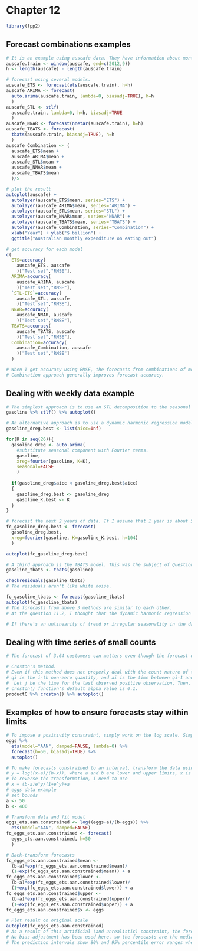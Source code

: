 # Chapter 12

```r

library(fpp2)

```

## Forecast combinations examples

```r

# It is an example using auscafe data. They have information about monthly expenditure on eating out in Australia, from April 1982 to September 2017. I'm going to get forecasts from the following models: ETS, ARIMA, STL-ETS, NNAR, and TBATS. And we compare the results using the last 5 years (60 months) of observations.
auscafe.train <- window(auscafe, end=c(2012,9))
h <- length(auscafe) - length(auscafe.train)

# forecast using several models.
auscafe_ETS <- forecast(ets(auscafe.train), h=h)
auscafe_ARIMA <- forecast(
  auto.arima(auscafe.train, lambda=0, biasadj=TRUE), h=h
  )
auscafe_STL <- stlf(
  auscafe.train, lambda=0, h=h, biasadj=TRUE
  )
auscafe_NNAR <- forecast(nnetar(auscafe.train), h=h)
auscafe_TBATS <- forecast(
  tbats(auscafe.train, biasadj=TRUE), h=h
  )
auscafe_Combination <- (
  auscafe_ETS$mean + 
  auscafe_ARIMA$mean + 
  auscafe_STL$mean + 
  auscafe_NNAR$mean + 
  auscafe_TBATS$mean
  )/5

# plot the result
autoplot(auscafe) +
  autolayer(auscafe_ETS$mean, series="ETS") +
  autolayer(auscafe_ARIMA$mean, series="ARIMA") +
  autolayer(auscafe_STL$mean, series="STL") +
  autolayer(auscafe_NNAR$mean, series="NNAR") +
  autolayer(auscafe_TBATS$mean, series="TBATS") +
  autolayer(auscafe_Combination, series="Combination") +
  xlab("Year") + ylab("$ billion") +
  ggtitle("Australian monthly expenditure on eating out")

# get accuracy for each model
c(
  ETS=accuracy(
    auscafe_ETS, auscafe
    )["Test set","RMSE"],
  ARIMA=accuracy(
    auscafe_ARIMA, auscafe
    )["Test set","RMSE"],
  `STL-ETS`=accuracy(
    auscafe_STL, auscafe
    )["Test set","RMSE"],
  NNAR=accuracy(
    auscafe_NNAR, auscafe
    )["Test set","RMSE"],
  TBATS=accuracy(
    auscafe_TBATS, auscafe
    )["Test set","RMSE"],
  Combination=accuracy(
    auscafe_Combination, auscafe
    )["Test set","RMSE"]
  )

# When I get accuracy using RMSE, the forecasts from combinations of models yielded lowest error. TBATS did particularly well with this series, but the combination approach was even better.
# Combination approach generally improves forecast accuracy.

```


## Dealing with weekly data example

```r

# The simplest approach is to use an STL decomposition to the seasonal component along with a non-seasonal method applied to the seasonally adjusted component of data.
gasoline %>% stlf() %>% autoplot()

# An alternative approach is to use a dynamic harmonic regression model. Example using gasoline data again.
gasoline_dreg.best <- list(aicc=Inf)

for(K in seq(26)){
  gasoline_dreg <- auto.arima(
    #substitute seasonal component with Fourier terms.
    gasoline, 
    xreg=fourier(gasoline, K=K), 
    seasonal=FALSE
    )
  
  if(gasoline_dreg$aicc < gasoline_dreg.best$aicc)
  {
    gasoline_dreg.best <- gasoline_dreg
    gasoline_K.best <- K
  }
}

# forecast the next 2 years of data. If I assume that 1 year is about 52 weeks, forecast horizon(h) is 104.
fc_gasoline_dreg.best <- forecast(
  gasoline_dreg.best, 
  xreg=fourier(gasoline, K=gasoline_K.best, h=104)
  )

autoplot(fc_gasoline_dreg.best)

# A third approach is the TBATS model. This was the subject of Question 11.2.
gasoline_tbats <- tbats(gasoline)

checkresiduals(gasoline_tbats)
# The residuals aren't like white noise.

fc_gasoline_tbats <- forecast(gasoline_tbats)
autoplot(fc_gasoline_tbats)
# The forecasts from above 3 methods are similar to each other.
# At the question 11.2, I thought that the dynamic harmonic regression model will be best for the data because of unlinearity in trend.

# If there's an unlinearity of trend or irregular seasonality in the data, dynamic regression model with dummy variable(s) will be the only choice. This fact can be applied to daily or sub-daily data, too.

```


## Dealing with time series of small counts

```r

# The forecast of 3.64 customers can matters even though the forecast of 100.368 customers rarely matters.

# Croston's method.
# Even if this method does not properly deal with the count nature of the data, but it is used so often, that it is worth knowing about it.
# qi is the i-th non-zero quantity, and ai is the time between qi-1 and qi. q is often called the "demand" and a the "inter-arrival time".
#  Let j be the time for the last observed positive observation. Then, the h-step ahead forecast for the demand at time T+h, is given by the ratio q(j+1|j) / a(j+1|j). One-step forecast is calculated by using exponential smoothing with alpha.
# croston() function's default alpha value is 0.1.
productC %>% croston() %>% autoplot()

```

## Examples of how to ensure forecasts stay within limits

```r

# To impose a positivity constraint, simply work on the log scale. Simply set the Box-Cox parameter lambda as 0.
eggs %>%
  ets(model="AAN", damped=FALSE, lambda=0) %>%
  forecast(h=50, biasadj=TRUE) %>%
  autoplot()

# To make forecasts constrained to an interval, transform the data using a scaled logit transform which maps (lower limit, upper limit) to the whole real line:
# y = log((x-a)/(b-x)), where a and b are lower and upper limits, x is on the original scale, and y is the transformed data.
# To reverse the transformation, I need to use 
# x = (b-a)e^y/(1+e^y)+a
# eggs data example
# set bounds
a <- 50
b <- 400

# Transform data and fit model
eggs_ets.aan.constrained <- log((eggs-a)/(b-eggs)) %>%
  ets(model="AAN", damped=FALSE)
fc_eggs_ets.aan.constrained <- forecast(
  eggs_ets.aan.constrained, h=50
  )

# Back-transform forecasts
fc_eggs_ets.aan.constrained$mean <- 
  (b-a)*exp(fc_eggs_ets.aan.constrained$mean)/
  (1+exp(fc_eggs_ets.aan.constrained$mean)) + a
fc_eggs_ets.aan.constrained$lower <- 
  (b-a)*exp(fc_eggs_ets.aan.constrained$lower)/
  (1+exp(fc_eggs_ets.aan.constrained$lower)) + a
fc_eggs_ets.aan.constrained$upper <- 
  (b-a)*exp(fc_eggs_ets.aan.constrained$upper)/
  (1+exp(fc_eggs_ets.aan.constrained$upper)) + a
fc_eggs_ets.aan.constrained$x <- eggs

# Plot result on original scale
autoplot(fc_eggs_ets.aan.constrained)
# As a result of this artificial (and unrealistic) constraint, the forecast distributions have become extremely skewed.
# No bias-adjustment has been used here, so the forecasts are the medians of the future distributions. 
# The prediction intervals show 80% and 95% percentile error ranges when the forecasts are constrained.

```

